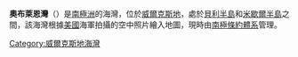 {{unreferenced|time=2013-10-27T05:00:14+00:00}}
{{Coord|66|18|S|110|32|E||display=title}}

'''奧布萊恩灣'''（{{lang-en|O'Brien Bay}}）是[[南極洲|南極洲]]的海灣，位於[[威爾克斯地|威爾克斯地]]，處於[[貝利半島|貝利半島]]和[[米歇爾半島|米歇爾半島]]之間，該海灣根據[[美國|美國]]海軍拍攝的空中照片繪入地圖，現時由[[南極條約體系|南極條約體系]]管理。

{{DEFAULTSORT:O'Brien Bay}}
[[Category:威爾克斯地海灣|Category:威爾克斯地海灣]]


{{WilkesLand-geo-stub}}